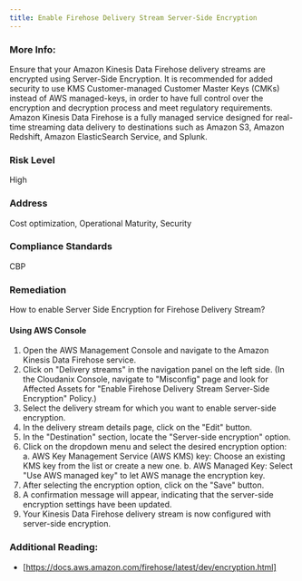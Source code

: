 ```yaml
---
title: Enable Firehose Delivery Stream Server-Side Encryption
---
```


### More Info:

Ensure that your Amazon Kinesis Data Firehose delivery streams are encrypted using Server-Side Encryption. It is recommended for added security to use KMS Customer-managed Customer Master Keys (CMKs) instead of AWS managed-keys, in order to have full control over the encryption and decryption process and meet regulatory requirements. Amazon Kinesis Data Firehose is a fully managed service designed for real-time streaming data delivery to destinations such as Amazon S3, Amazon Redshift, Amazon ElasticSearch Service, and Splunk.

### Risk Level

High

### Address

Cost optimization, Operational Maturity, Security

### Compliance Standards

CBP

### Remediation

How to enable Server Side Encryption for Firehose Delivery Stream?

#### Using AWS Console

1. Open the AWS Management Console and navigate to the Amazon Kinesis Data Firehose service.
2. Click on "Delivery streams" in the navigation panel on the left side.
    (In the Cloudanix Console, navigate to "Misconfig" page and look for Affected Assets for "Enable Firehose Delivery Stream Server-Side Encryption" Policy.)
3. Select the delivery stream for which you want to enable server-side encryption.
4. In the delivery stream details page, click on the "Edit" button.
5. In the "Destination" section, locate the "Server-side encryption" option.
6. Click on the dropdown menu and select the desired encryption option:
   a. AWS Key Management Service (AWS KMS) key: Choose an existing KMS key from the list or create a new one.
   b. AWS Managed Key: Select "Use AWS managed key" to let AWS manage the encryption key.
7. After selecting the encryption option, click on the "Save" button.
8. A confirmation message will appear, indicating that the server-side encryption settings have been updated.
9. Your Kinesis Data Firehose delivery stream is now configured with server-side encryption.

### Additional Reading:

- [https://docs.aws.amazon.com/firehose/latest/dev/encryption.html]